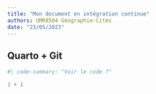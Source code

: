 ```yaml
---
title: "Mon document en intégration continue"
authors: UMR8504 Géographie-Cités
date: "23/05/2023"
---
```


## Quarto + Git



```r
#| code-summary: "Voir le code ?"

1 + 1

```
